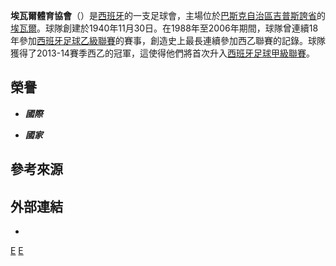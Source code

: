 {{noteTA
|G1=Football
|G2=laliga
|G3=uefa
|T=zh-hans:埃瓦尔体育协会;zh-hk:伊巴體育協會;zh-tw:埃瓦爾體育協會;
}}
{{Infobox football club
| clubname   = 伊巴
| image      = [[File:SD_Eibar_logo.svg|150px]]
| fullname   = Sociedad Deportiva Eibar, S.A.D.
| nickname   = Armeros
| founded    = 1940年11月30日
| city       = [[埃瓦尔|埃瓦尔]]
| ground     = [[伊普魯阿市立球場|伊普魯阿市立球場]]
| capacity   = 7,083<ref>{{cite web|url=http://www.sdeibar.com/en/notice/capacity-of-ipurua-stands-at-7083|title=Capacity of Ipurua stands at 7,083|publisher=SD Eibar|date=3 February 2017|accessdate=2017-03-30|archive-date=2018-10-09|archive-url=https://web.archive.org/web/20181009104245/http://www.sdeibar.com/en/notice/capacity-of-ipurua-stands-at-7083|dead-url=no}}</ref>
| chairman   = Amaia Gorostiza
| manager    = {{le|加里塔諾|Gaizka Garitano}}
| league     = [[西班牙足球乙級聯賽|西班牙足球乙級聯賽]]
| season     = 2021–22
| position   = 西乙，第 3 位
| website    = http://www.sdeibar.com/
| shirtsupplier = [[Puma|Puma]]
| shirtsponsors = AVIA, Wiko
|pattern_la1=_eibar1819h
|pattern_b1=_eibar1819h
|pattern_ra1=_eibar1819h
|pattern_so1=_eibar1819h
|pattern_sh1=_eibar1819h
|leftarm1=1a4991
|body1=1a4991
|rightarm1=1a4991
|shorts1=1a4991
|socks1=1a4991
|pattern_la2=_eibar1819A
|pattern_b2=_eibar1819A
|pattern_ra2=_eibar1819A
|pattern_so2=_redsides
|pattern_sh2=_eibar1819A
|leftarm2=FFFFFF
|body2=FFFFFF
|rightarm2=FFFFFF
|shorts2=FFFFFF
|socks2=FFFFFF
|pattern_la3=_eibar1819t
|pattern_b3=_eibar1819t
|pattern_ra3=_eibar1819t
|pattern_so3=_eibar1819t
|pattern_sh3=_eibar1819t
|leftarm3=004020
|body3=004020
|rightarm3=004020
|shorts3=004020
|socks3=004020
}}
'''埃瓦爾體育協會'''（{{lang-es|'''Sociedad Deportiva Eibar'''}}）是[[西班牙|西班牙]]的一支足球會，主場位於[[巴斯克自治區|巴斯克自治區]][[吉普斯誇省|吉普斯誇省]]的[[埃瓦爾|埃瓦爾]]。球隊創建於1940年11月30日。在1988年至2006年期間，球隊曾連續18年參加[[西班牙足球乙級聯賽|西班牙足球乙級聯賽]]的賽事，創造史上最長連續參加西乙聯賽的記錄。球隊獲得了2013-14賽季西乙的冠軍，這使得他們將首次升入[[西班牙足球甲級聯賽|西班牙足球甲級聯賽]]。

== 榮譽 ==
* '''''國際'''''

* '''''國家'''''

== 參考來源 ==
{{reflist}}

== 外部連結 ==
* {{Official website|http://www.sdeibar.com/}}{{es icon}}

{{伊巴體育協會球員名單}}
{{西甲賽季}}

[[Category:西班牙足球俱乐部|E]]
[[Category:1940年建立的足球俱樂部|E]]